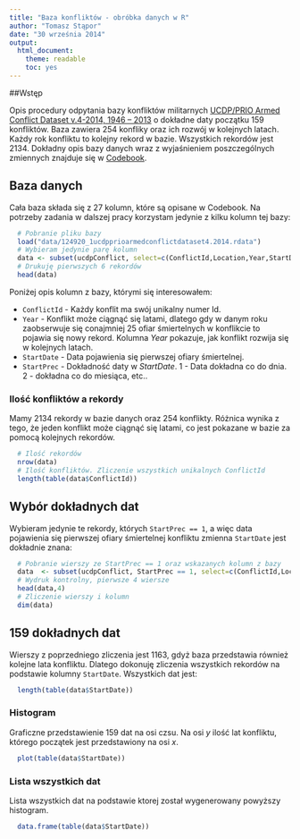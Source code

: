 ```yaml
---
title: "Baza konfliktów - obróbka danych w R"
author: "Tomasz Stąpor"
date: "30 września 2014"
output:
  html_document:
    theme: readable
    toc: yes
---
```


##Wstęp

Opis procedury odpytania bazy konfliktów militarnych [UCDP/PRIO Armed Conflict Dataset v.4-2014, 1946 – 2013](http://www.pcr.uu.se/research/ucdp/datasets/ucdp_prio_armed_conflict_dataset/) o dokładne daty początku 159 konfliktów. Baza zawiera 254 konfliky oraz ich rozwój w kolejnych latach. Każdy rok konfliktu to kolejny rekord w bazie. Wszystkich rekordów jest 2134. Dokładny opis bazy danych wraz z wyjaśnieniem poszczególnych zmiennych znajduje się w [Codebook](http://www.pcr.uu.se/digitalAssets/124/124920_1codebook_ucdp_prio-armed-conflict-dataset-v4_2014.pdf).

## Baza danych

Cała baza składa się z 27 kolumn, które są opisane w Codebook. Na potrzeby zadania w dalszej pracy korzystam jedynie z kilku kolumn tej bazy:

```r
  # Pobranie pliku bazy
  load("data/124920_1ucdpprioarmedconflictdataset4.2014.rdata")
  # Wybieram jedynie parę kolumn
  data <- subset(ucdpConflict, select=c(ConflictId,Location,Year,StartDate,StartPrec))
  # Drukuję pierwszych 6 rekordów
  head(data)
```

Poniżej opis kolumn z bazy, którymi się interesowałem:

* `ConflictId` - Każdy konflit ma swój unikalny numer Id.
* `Year` - Konflikt może ciągnąć się latami, dlatego gdy w danym roku zaobserwuje się conajmniej 25 ofiar śmiertelnych w konflikcie to pojawia się nowy rekord. Kolumna _Year_ pokazuje, jak konflikt rozwija się w kolejnych latach.
* `StartDate` - Data pojawienia się pierwszej ofiary śmiertelnej. 
* `StartPrec` - Dokładność daty w _StartDate_. 1 - Data dokładna co do dnia. 2 - dokładna co do miesiąca, etc..

### Ilość konfliktów a rekordy

Mamy 2134 rekordy w bazie danych oraz 254 konflikty. Różnica wynika z tego, że jeden konflikt może ciągnąć się latami, co jest pokazane w bazie za pomocą kolejnych rekordów.
  
```r
  # Ilość rekordów
  nrow(data)
  # Ilość konfliktów. Zliczenie wszystkich unikalnych ConflictId
  length(table(data$ConflictId))
```

## Wybór dokładnych dat

Wybieram jedynie te rekordy, których `StartPrec == 1`, a więc data pojawienia się pierwszej ofiary śmiertelnej konfliktu zmienna `StartDate` jest dokładnie znana:

```r
  # Pobranie wierszy ze StartPrec == 1 oraz wskazanych kolumn z bazy
  data  <- subset(ucdpConflict, StartPrec == 1, select=c(ConflictId,Location,Year,StartDate,StartPrec))
  # Wydruk kontrolny, pierwsze 4 wiersze
  head(data,4)
  # Zliczenie wierszy i kolumn
  dim(data)
```

## 159 dokładnych dat

Wierszy z poprzedniego zliczenia jest 1163, gdyż baza przedstawia również kolejne lata konfliktu. Dlatego dokonuję zliczenia wszystkich rekordów na podstawie kolumny `StartDate`. Wszystkich dat jest:

```r
  length(table(data$StartDate))
```

### Histogram

Graficzne przedstawienie 159 dat na osi czsu. Na osi _y_ ilość lat konfliktu, którego początek jest przedstawiony na osi _x_.

```r
  plot(table(data$StartDate))
```

### Lista wszystkich dat

Lista wszystkich dat na podstawie ktorej został wygenerowany powyższy histogram.

```r
  data.frame(table(data$StartDate))
```